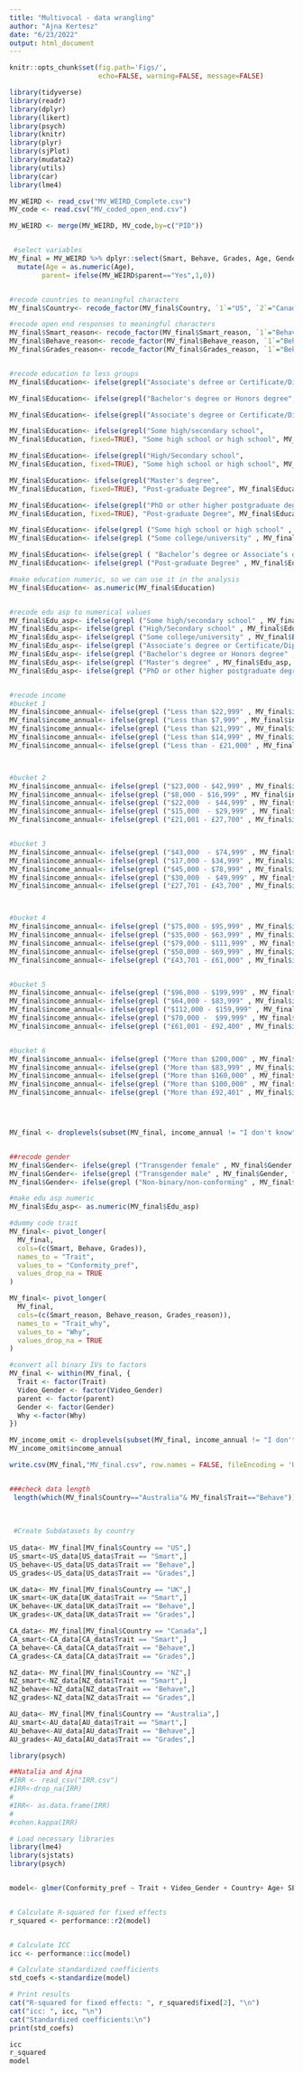 ```yaml
---
title: "Multivocal - data wrangling"
author: "Ajna Kertesz"
date: "6/23/2022"
output: html_document
---
```



```r
knitr::opts_chunk$set(fig.path='Figs/',
                      echo=FALSE, warning=FALSE, message=FALSE)
```



```r
library(tidyverse)
library(readr)
library(dplyr)
library(likert)
library(psych)
library(knitr)
library(plyr)
library(sjPlot)
library(mudata2)
library(utils)
library(car)
library(lme4)

MV_WEIRD <- read_csv("MV_WEIRD_Complete.csv")
MV_code <- read.csv("MV_coded_open_end.csv")

MV_WEIRD <- merge(MV_WEIRD, MV_code,by=c("PID"))


 #select variables
MV_final = MV_WEIRD %>% dplyr::select(Smart, Behave, Grades, Age, Gender, Country, Video_Gender, parent, Education, PID, SES, Edu_asp, income_annual, occupation, Smart_reason, Behave_reason, Grades_reason, Teach_expect_1,Teach_expect_2, Teach_expect_3,Teach_expect_4, Teach_expect_5 ,Teach_expect_6, school_values_1,school_values_2, school_values_3, school_values_4,school_values_5, school_values_6) %>%  
  mutate(Age = as.numeric(Age),
        parent= ifelse(MV_WEIRD$parent=="Yes",1,0))


#recode countries to meaningful characters
MV_final$Country<- recode_factor(MV_final$Country, `1`="US", `2`="Canada", `3`="UK", `4`="Australia", `5`="NZ")

#recode open end responses to meaningful characters
MV_final$Smart_reason<- recode_factor(MV_final$Smart_reason, `1`="Behavioral", `2`="Normative", `3`="Cognitive", `4`="Personality", `5`="Irrelevant", `6`="Null")
MV_final$Behave_reason<- recode_factor(MV_final$Behave_reason, `1`="Behavioral", `2`="Normative", `3`="Cognitive", `4`="Personality", `5`="Irrelevant", `6`="Null")
MV_final$Grades_reason<- recode_factor(MV_final$Grades_reason, `1`="Behavioral", `2`="Normative", `3`="Cognitive", `4`="Personality", `5`="Irrelevant", `6`="Null")


#recode education to less groups
MV_final$Education<- ifelse(grepl("Associate's defree or Certificate/Diploma", MV_final$Education, fixed=TRUE), "Bachelor’s degree or Associate’s degree", MV_final$Education)

MV_final$Education<- ifelse(grepl("Bachelor's degree or Honors degree", MV_final$Education, fixed=TRUE), "Bachelor’s degree or Associate’s degree", MV_final$Education)

MV_final$Education<- ifelse(grepl("Associate's degree or Certificate/Diploma", MV_final$Education, fixed=TRUE), "Bachelor’s degree or Associate’s degree", MV_final$Education)

MV_final$Education<- ifelse(grepl("Some high/secondary school",
MV_final$Education, fixed=TRUE), "Some high school or high school", MV_final$Education)

MV_final$Education<- ifelse(grepl("High/Secondary school",
MV_final$Education, fixed=TRUE), "Some high school or high school", MV_final$Education)

MV_final$Education<- ifelse(grepl("Master's degree",
MV_final$Education, fixed=TRUE), "Post-graduate Degree", MV_final$Education)

MV_final$Education<- ifelse(grepl("PhD or other higher postgraduate degrees",
MV_final$Education, fixed=TRUE), "Post-graduate Degree", MV_final$Education)

MV_final$Education<- ifelse(grepl ("Some high school or high school" , MV_final$Education, fixed=TRUE),"1", MV_final$Education)
MV_final$Education<- ifelse(grepl ("Some college/university" , MV_final$Education, fixed=TRUE),"2", MV_final$Education)

MV_final$Education<- ifelse(grepl ( "Bachelor’s degree or Associate’s degree", MV_final$Education, fixed=TRUE),"3", MV_final$Education)
MV_final$Education<- ifelse(grepl ("Post-graduate Degree" , MV_final$Education, fixed=TRUE),"4", MV_final$Education)

#make education numeric, so we can use it in the analysis
MV_final$Education<- as.numeric(MV_final$Education)


#recode edu asp to numerical values
MV_final$Edu_asp<- ifelse(grepl ("Some high/secondary school" , MV_final$Edu_asp, fixed=TRUE),"1", MV_final$Edu_asp)
MV_final$Edu_asp<- ifelse(grepl ("High/Secondary school" , MV_final$Edu_asp, fixed=TRUE),"2", MV_final$Edu_asp)
MV_final$Edu_asp<- ifelse(grepl ("Some college/university" , MV_final$Edu_asp, fixed=TRUE),"3", MV_final$Edu_asp)
MV_final$Edu_asp<- ifelse(grepl ("Associate's degree or Certificate/Diploma" , MV_final$Edu_asp, fixed=TRUE),"4",MV_final$Edu_asp)
MV_final$Edu_asp<- ifelse(grepl ("Bachelor's degree or Honors degree" , MV_final$Edu_asp, fixed=TRUE),"5",MV_final$Edu_asp)
MV_final$Edu_asp<- ifelse(grepl ("Master's degree" , MV_final$Edu_asp, fixed=TRUE),"6",MV_final$Edu_asp)
MV_final$Edu_asp<- ifelse(grepl ("PhD or other higher postgraduate degrees" , MV_final$Edu_asp, fixed=TRUE),"6",MV_final$Edu_asp)


#recode income
#bucket 1
MV_final$income_annual<- ifelse(grepl ("Less than $22,999" , MV_final$income_annual, fixed=TRUE),"1", MV_final$income_annual)
MV_final$income_annual<- ifelse(grepl ("Less than $7,999" , MV_final$income_annual, fixed=TRUE),"1", MV_final$income_annual)
MV_final$income_annual<- ifelse(grepl ("Less than $21,999" , MV_final$income_annual, fixed=TRUE),"1", MV_final$income_annual)
MV_final$income_annual<- ifelse(grepl ("Less than $14,999" , MV_final$income_annual, fixed=TRUE),"1", MV_final$income_annual)
MV_final$income_annual<- ifelse(grepl ("Less than - £21,000" , MV_final$income_annual, fixed=TRUE),"1", MV_final$income_annual)



#bucket 2
MV_final$income_annual<- ifelse(grepl ("$23,000 - $42,999" , MV_final$income_annual, fixed=TRUE),"2", MV_final$income_annual)
MV_final$income_annual<- ifelse(grepl ("$8,000 - $16,999" , MV_final$income_annual, fixed=TRUE),"2", MV_final$income_annual)
MV_final$income_annual<- ifelse(grepl ("$22,000  - $44,999" , MV_final$income_annual, fixed=TRUE),"2", MV_final$income_annual)
MV_final$income_annual<- ifelse(grepl ("$15,000  - $29,999" , MV_final$income_annual, fixed=TRUE),"2", MV_final$income_annual)
MV_final$income_annual<- ifelse(grepl ("£21,001 - £27,700" , MV_final$income_annual, fixed=TRUE),"2", MV_final$income_annual)


#bucket 3
MV_final$income_annual<- ifelse(grepl ("$43,000  - $74,999" , MV_final$income_annual, fixed=TRUE),"3", MV_final$income_annual)
MV_final$income_annual<- ifelse(grepl ("$17,000 - $34,999" , MV_final$income_annual, fixed=TRUE),"3", MV_final$income_annual)
MV_final$income_annual<- ifelse(grepl ("$45,000 - $78,999" , MV_final$income_annual, fixed=TRUE),"3", MV_final$income_annual)
MV_final$income_annual<- ifelse(grepl ("$30,000  - $49,999" , MV_final$income_annual, fixed=TRUE),"3", MV_final$income_annual)
MV_final$income_annual<- ifelse(grepl ("£27,701 - £43,700" , MV_final$income_annual, fixed=TRUE),"3", MV_final$income_annual)



#bucket 4
MV_final$income_annual<- ifelse(grepl ("$75,000 - $95,999" , MV_final$income_annual, fixed=TRUE),"4", MV_final$income_annual)
MV_final$income_annual<- ifelse(grepl ("$35,000 - $63,999" , MV_final$income_annual, fixed=TRUE),"4", MV_final$income_annual)
MV_final$income_annual<- ifelse(grepl ("$79,000 - $111,999" , MV_final$income_annual, fixed=TRUE),"4", MV_final$income_annual)
MV_final$income_annual<- ifelse(grepl ("$50,000 - $69,999" , MV_final$income_annual, fixed=TRUE),"4", MV_final$income_annual)
MV_final$income_annual<- ifelse(grepl ("£43,701 - £61,000" , MV_final$income_annual, fixed=TRUE),"4", MV_final$income_annual)


#bucket 5
MV_final$income_annual<- ifelse(grepl ("$96,000 - $199,999" , MV_final$income_annual, fixed=TRUE),"5", MV_final$income_annual)
MV_final$income_annual<- ifelse(grepl ("$64,000 - $83,999" , MV_final$income_annual, fixed=TRUE),"5", MV_final$income_annual)
MV_final$income_annual<- ifelse(grepl ("$112,000 - $159,999" , MV_final$income_annual, fixed=TRUE),"5", MV_final$income_annual)
MV_final$income_annual<- ifelse(grepl ("$70,000 -  $99,999" , MV_final$income_annual, fixed=TRUE),"5", MV_final$income_annual)
MV_final$income_annual<- ifelse(grepl ("£61,001 - £92,400" , MV_final$income_annual, fixed=TRUE),"5", MV_final$income_annual)


#bucket 6
MV_final$income_annual<- ifelse(grepl ("More than $200,000" , MV_final$income_annual, fixed=TRUE),"6", MV_final$income_annual)
MV_final$income_annual<- ifelse(grepl ("More than $83,999" , MV_final$income_annual, fixed=TRUE),"6", MV_final$income_annual)
MV_final$income_annual<- ifelse(grepl ("More than $160,000" , MV_final$income_annual, fixed=TRUE),"6", MV_final$income_annual)
MV_final$income_annual<- ifelse(grepl ("More than $100,000" , MV_final$income_annual, fixed=TRUE),"6", MV_final$income_annual)
MV_final$income_annual<- ifelse(grepl ("More than £92,401" , MV_final$income_annual, fixed=TRUE),"6", MV_final$income_annual)




MV_final <- droplevels(subset(MV_final, income_annual != "I don't know"))


##recode gender
MV_final$Gender<- ifelse(grepl ("Transgender female" , MV_final$Gender, fixed=TRUE),"Other", MV_final$Gender)
MV_final$Gender<- ifelse(grepl ("Transgender male" , MV_final$Gender, fixed=TRUE),"Other", MV_final$Gender)
MV_final$Gender<- ifelse(grepl ("Non-binary/non-conforming" , MV_final$Gender, fixed=TRUE),"Other", MV_final$Gender)

#make edu asp numeric
MV_final$Edu_asp<- as.numeric(MV_final$Edu_asp)

```


```r



#dummy code trait
MV_final<- pivot_longer(
  MV_final,
  cols=(c(Smart, Behave, Grades)),
  names_to = "Trait",
  values_to = "Conformity_pref",
  values_drop_na = TRUE
)

MV_final<- pivot_longer(
  MV_final,
  cols=(c(Smart_reason, Behave_reason, Grades_reason)),
  names_to = "Trait_why",
  values_to = "Why",
  values_drop_na = TRUE
)

#convert all binary IVs to factors
MV_final <- within(MV_final, {
  Trait <- factor(Trait)
  Video_Gender <- factor(Video_Gender)
  parent <- factor(parent)
  Gender <- factor(Gender)
  Why <-factor(Why)
})

MV_income_omit <- droplevels(subset(MV_final, income_annual != "I don't know"))
MV_income_omit$income_annual

write.csv(MV_final,"MV_final.csv", row.names = FALSE, fileEncoding = 'UTF-8')


###check data length
 length(which(MV_final$Country=="Australia"& MV_final$Trait=="Behave"))
 
 
 
 #Create Subdatasets by country
 
US_data<- MV_final[MV_final$Country == "US",]
US_smart<-US_data[US_data$Trait == "Smart",]
US_behave<-US_data[US_data$Trait == "Behave",]
US_grades<-US_data[US_data$Trait == "Grades",]

UK_data<- MV_final[MV_final$Country == "UK",]
UK_smart<-UK_data[UK_data$Trait == "Smart",]
UK_behave<-UK_data[UK_data$Trait == "Behave",]
UK_grades<-UK_data[UK_data$Trait == "Grades",]

CA_data<- MV_final[MV_final$Country == "Canada",]
CA_smart<-CA_data[CA_data$Trait == "Smart",]
CA_behave<-CA_data[CA_data$Trait == "Behave",]
CA_grades<-CA_data[CA_data$Trait == "Grades",]

NZ_data<- MV_final[MV_final$Country == "NZ",]
NZ_smart<-NZ_data[NZ_data$Trait == "Smart",]
NZ_behave<-NZ_data[NZ_data$Trait == "Behave",]
NZ_grades<-NZ_data[NZ_data$Trait == "Grades",]

AU_data<- MV_final[MV_final$Country == "Australia",]
AU_smart<-AU_data[AU_data$Trait == "Smart",]
AU_behave<-AU_data[AU_data$Trait == "Behave",]
AU_grades<-AU_data[AU_data$Trait == "Grades",]

```


```r

library(psych)

##Natalia and Ajna
#IRR <- read_csv("IRR.csv")
#IRR<-drop_na(IRR)
#
#IRR<- as.data.frame(IRR)
#
#cohen.kappa(IRR)

```

```r

# Load necessary libraries
library(lme4)
library(sjstats)
library(psych)


model<- glmer(Conformity_pref ~ Trait + Video_Gender + Country+ Age+ SES+ Education +(1 | PID) , data = MV_final, family=binomial(link = "logit"))


# Calculate R-squared for fixed effects
r_squared <- performance::r2(model)


# Calculate ICC
icc <- performance::icc(model)

# Calculate standardized coefficients
std_coefs <-standardize(model)

# Print results
cat("R-squared for fixed effects: ", r_squared$fixed[2], "\n")
cat("icc: ", icc, "\n")
cat("Standardized coefficients:\n")
print(std_coefs)

icc
r_squared
model
```

